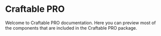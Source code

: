 <Meta title="Intro" />

# Craftable PRO

Welcome to Craftable PRO documentation. Here you can preview most of the components that are included in the Craftable PRO package.
